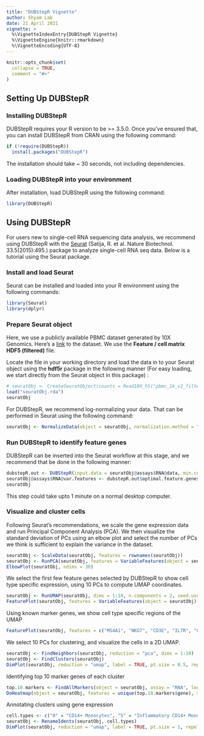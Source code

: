 ```yaml
---
title: "DUBStepR Vignette"
author: Shyam Lab
date: 21 April 2021
vignette: >
  %\VignetteIndexEntry{DUBStepR Vignette}
  %\VignetteEngine{knitr::rmarkdown}
  %\VignetteEncoding{UTF-8}
---
```


```r
knitr::opts_chunk$set(
  collapse = TRUE,
  comment = "#>"
)
```

## Setting Up DUBStepR

### Installing DUBStepR

DUBStepR requires your R version to be >= 3.5.0. Once you've ensured that, you can install DUBStepR from CRAN using the following command:

```r
if (!require(DUBStepR))
  install.packages("DUBStepR")
```

The installation should take ~ 30 seconds, not including dependencies.

### Loading DUBStepR into your environment

After installation, load DUBStepR using the following command:

```r
library(DUBStepR)
```



## Using DUBStepR

For users new to single-cell RNA sequencing data analysis, we recommend using DUBStepR with the [Seurat](https://satijalab.org/seurat/) (Satija, R. et al. Nature Biotechnol. 33.5(2015):495.) package to analyze single-cell RNA seq data. Below is a tutorial using the Seurat package.

### Install and load Seurat

Seurat can be installed and loaded into your R environment using the following commands:

```r
library(Seurat)
library(dplyr)
```


### Prepare Seurat object

Here, we use a publicly available PBMC dataset generated by 10X Genomics. Here's a [link](https://support.10xgenomics.com/single-cell-gene-expression/datasets/3.0.0/pbmc_1k_v2) to the dataset. We use the **Feature / cell matrix HDF5 (filtered)** file.

Locate the file in your working directory and load the data in to your Seurat object using the **hdf5r** package in the following manner (For easy loading, we start directly from the Seurat object in this package) :

```r
# seuratObj <- CreateSeuratObject(counts = Read10X_h5("pbmc_1k_v2_filtered_feature_bc_matrix.h5"), assay = "RNA", project = "10k_PBMC")
load("seuratObj.rda")
seuratObj
```

For DUBStepR, we recommend log-normalizing your data. That can be performed in Seurat using the following command:

```r
seuratObj <- NormalizeData(object = seuratObj, normalization.method = "LogNormalize")
```


### Run DUBStepR to identify feature genes

DUBStepR can be inserted into the Seurat workflow at this stage, and we recommend that be done in the following manner:

```r
dubstepR.out <- DUBStepR(input.data = seuratObj@assays$RNA@data, min.cells = 0.05*ncol(seuratObj), optimise.features = TRUE, k = 10, num.pcs = 20, error = 0)
seuratObj@assays$RNA@var.features <- dubstepR.out$optimal.feature.genes
seuratObj
```

This step could take upto 1 minute on a normal desktop computer.

### Visualize and cluster cells

Following Seurat's recommendations, we scale the gene expression data and run Principal Component Analysis (PCA). We then visualize the standard deviation of PCs using an elbow plot and select the number of PCs we think is sufficient to explain the variance in the dataset.

```r
seuratObj <- ScaleData(seuratObj, features = rownames(seuratObj))
seuratObj <- RunPCA(seuratObj, features = VariableFeatures(object = seuratObj), npcs = 30)
ElbowPlot(seuratObj, ndims = 30)
```



We select the first few feature genes selected by DUBStepR to show cell type specific expression, using 10 PCs to compute UMAP coordinates.
```r
seuratObj <- RunUMAP(seuratObj, dims = 1:10, n.components = 2, seed.use = 2019)
FeaturePlot(seuratObj, features = VariableFeatures(object = seuratObj)[1:9], cols = c("lightgrey", "magenta"))
```

Using known marker genes, we show cell type specific regions of the UMAP
```r
FeaturePlot(seuratObj, features = c("MS4A1", "NKG7", "CD3E", "IL7R", "CD8A", "CD14", "CST3", "FCGR3A", "PPBP"))
```


We select 10 PCs for clustering, and visualize the cells in a 2D UMAP.

```r
seuratObj <- FindNeighbors(seuratObj, reduction = "pca", dims = 1:10)
seuratObj <- FindClusters(seuratObj)
DimPlot(seuratObj, reduction = "umap", label = TRUE, pt.size = 0.5, repel = T, label.size = 5)
```

Identifying top 10 marker genes of each cluster

```r
top.10.markers <- FindAllMarkers(object = seuratObj, assay = "RNA", logfc.threshold = 0.5, min.pct = 0.5, only.pos = TRUE) %>% filter(p_val_adj < 0.1) %>% group_by(cluster) %>% top_n(n = 10, wt = avg_log2FC)
DoHeatmap(object = seuratObj, features = unique(top.10.markers$gene), size = 5)
```

Annotating clusters using gene expression

```r
cell.types <- c("0" = "CD14+ Monocytes", "5" = "Inflammatory CD14+ Monocytes", "1" = "Naive CD4+ T cells", "3" = "Memory CD4+ T cells", "4" = "Naive CD8+ T cells", "2" = "B cells", "6" = "NK cells", "7" = "CD16+ Monocytes", "8" = "Platelets")
seuratObj <- RenameIdents(seuratObj, cell.types)
DimPlot(seuratObj, reduction = "umap", label = TRUE, pt.size = 1, repel = TRUE, label.size = 5) + NoLegend()
```